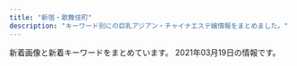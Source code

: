 ```yaml
---
title: "新宿・歌舞伎町"
description: "キーワード別にの巨乳アジアン・チャイナエステ嬢情報をまとめました。"
---
```


新着画像と新着キーワードをまとめています。
2021年03月19日の情報です。

<DmmAffiliateIns />
<KeywordTable
  shops={
    [
    {
        "img_links": [
            "http://sakura-relax.net/images/top-img01.png",
            "http://sakura-relax.net/images/cg03.jpg",
            "http://sakura-relax.net/images/cg06.jpg",
            "http://sakura-relax.net/link/menlog.jpg",
            "http://sakura-relax.net/images/tel.png",
            "http://sakura-relax.net/images/kan.jpg",
            "http://sakura-relax.net/images/cg07.jpg",
            "http://sakura-relax.net/images/qrc.png",
            "http://sakura-relax.net/images/top-img02.png",
            "http://sakura-relax.net/images/cg04.jpg"
        ],
        "url": "http://sakura-relax.net/",
        "keywords": {
            "86": 4,
            "85": 4,
            "C": 8,
            "E": 8,
            "87": 8
        },
        "station": "\u65b0\u5bbf\u4e09\u4e01\u76ee\u99c5E1\u51fa\u53e3",
        "name": "\u697d\u697d-\u30e9\u30af\u30e9\u30af-"
    },
    {
        "img_links": [
            "http://in-esthe.com/relair/img/english-t4.png",
            "http://in-esthe.com/relair/img/t-1.png",
            "http://in-esthe.com/relair/img/t-2.png",
            "http://in-esthe.com/relair/img/english-t3.png",
            "http://in-esthe.com/relair/img/newstback.png",
            "http://in-esthe.com/relair/img/english-t1.png",
            "http://in-esthe.com/relair/img/p-3.jpg",
            "http://in-esthe.com/relair/img/english-t6.png",
            "http://in-esthe.com/relair/img/p-1.jpg",
            "http://in-esthe.com/relair/img/head.png",
            "http://in-esthe.com/relair/img/p-9.jpg",
            "http://in-esthe.com/relair/img/s-1.jpg",
            "http://in-esthe.com/relair/img/tel.png",
            "http://in-esthe.com/relair/img/p-1-1.jpg",
            "http://in-esthe.com/relair/img/p-8.jpg",
            "http://in-esthe.com/relair/img/fla.png",
            "http://in-esthe.com/relair/img/fla1.png",
            "http://in-esthe.com/relair/img/english-t2.png",
            "http://in-esthe.com/relair/img/p-2.jpg",
            "http://in-esthe.com/relair/img/botton.png",
            "http://in-esthe.com/relair/img/p-3-1.jpg",
            "http://in-esthe.com/relair/img/re.png",
            "http://in-esthe.com/relair/img/p-0.jpg",
            "http://in-esthe.com/relair/img/t-3.png",
            "http://in-esthe.com/relair/img/card-english.png",
            "http://in-esthe.com/relair/img/fla2.png",
            "http://in-esthe.com/relair/img/p-7.jpg",
            "http://in-esthe.com/relair/img/kanban4.jpg",
            "http://in-esthe.com/relair/img/english-t5.png",
            "http://in-esthe.com/relair/img/twitter.png"
        ],
        "url": "http://in-esthe.com/relair/",
        "station": "\u65b0\u5bbf\u897f\u53e3\u99c5D5\u51fa\u53e3",
        "keywords": {
            "C": 8
        },
        "name": "RELAIR \uff5e\u30ea\u30ec\u30a2\uff5e"
    },
    {
        "url": "http://crystal-est.net/",
        "img_links": [
            "http://crystal-est.net/uploads/crystal/2017/03/subvisual_reserve.png",
            "http://crystal-est.net/uploads/crystal/2018/08/wechatimg49.jpeg",
            "http://crystal-est.net/uploads/crystal/2017/03/btn_top_01.png",
            "http://crystal-est.net/uploads/crystal/2017/03/r1.jpg",
            "http://crystal-est.net/uploads/crystal/2018/07/wechatimg30.jpeg",
            "http://crystal-est.net/uploads/crystal/images/icon_flower.png",
            "http://crystal-est.net/uploads/crystal/2018/08/wechatimg51.jpeg",
            "http://crystal-est.net/uploads/crystal/2020/12/img_6830.jpg",
            "http://crystal-est.net/uploads/crystal/2017/04/web.png",
            "http://crystal-est.net/uploads/crystal/2018/07/wechatimg94.jpeg",
            "http://crystal-est.net/uploads/crystal/2017/03/treatment2.png",
            "http://ruby-es.com/uploads/rubyes/2017/02/img_info_05.png",
            "http://crystal-est.net/uploads/crystal/2017/07/yuyu2.jpeg",
            "http://crystal-est.net/uploads/crystal/2017/03/btn_top_03.png",
            "http://crystal-est.net/uploads/crystal/2017/03/bnr_side_032.png",
            "http://crystal-est.net/uploads/crystal/2018/05/mayu1.jpeg",
            "http://ruby-es.com/uploads/rubyes/2017/02/img_info_06.png",
            "http://crystal-est.net/uploads/crystal/2017/02/wifi.jpg",
            "http://crystal-est.net/uploads/crystal/2017/03/bnr_side_052.png",
            "http://crystal-est.net/uploads/crystal/2018/05/webwxgetmsgimg.jpeg",
            "http://crystal-est.net/uploads/crystal/2017/03/ruby6.png",
            "http://crystal-est.net/uploads/crystal/images/p01.png",
            "http://crystal-est.net/uploads/crystal/2017/03/subvisual_info.png",
            "http://crystal-est.net/uploads/crystal/images/no-photo.jpg",
            "http://crystal-est.net/uploads/crystal/2017/03/subvisual_magazine1.png",
            "http://ruby-es.com/uploads/rubyes/2017/02/img_info_04.png",
            "http://crystal-est.net/uploads/crystal/2017/04/leftmovie.png",
            "http://ruby-es.com/uploads/rubyes/2017/02/img_info_01.png",
            "http://crystal-est.net/uploads/crystal/images/xing.png",
            "http://crystal-est.net/uploads/crystal/2017/03/icon_flower.png",
            "http://ruby-es.com/uploads/rubyes/2017/02/img_info_02.png",
            "http://crystal-est.net/uploads/crystal/2018/07/wechatimg31.jpeg",
            "http://crystal-est.net/uploads/crystal/2017/03/subvisual_contact.png",
            "http://crystal-est.net/uploads/crystal/2017/03/subvisual_link.png",
            "http://crystal-est.net/uploads/crystal/2017/03/r4.jpg",
            "http://crystal-est.net/uploads/crystal/2017/04/bnr_side_01.png",
            "http://ruby-es.com/uploads/rubyes/2017/02/img_info_03.png",
            "http://crystal-est.net/uploads/crystal/2017/03/btn_top_02.png",
            "http://crystal-est.net/uploads/crystal/2017/03/bnr_side_042.png",
            "http://crystal-est.net/uploads/crystal/2017/04/line2.png",
            "http://crystal-est.net/uploads/crystal/2017/03/r2.jpg",
            "http://crystal-est.net/uploads/crystal/2020/12/img_6902.jpg",
            "http://crystal-est.net/uploads/crystal/2017/03/subvisual_enquete1.png",
            "http://crystal-est.net/uploads/crystal/images/subvisual_staff.png",
            "http://crystal-est.net/uploads/crystal/2020/11/tel.jpg",
            "http://crystal-est.net/uploads/crystal/2017/03/r3.jpg",
            "http://crystal-est.net/uploads/crystal/2017/03/subvisual_qa.png",
            "http://crystal-est.net/uploads/crystal/2017/02/ameba.jpg",
            "http://crystal-est.net/uploads/crystal/2017/03/bnr_side_credit1.png",
            "http://crystal-est.net/uploads/crystal/2018/07/wechatimg26.jpeg",
            "http://crystal-est.net/uploads/crystal/2018/07/wechatimg125.jpeg"
        ],
        "name": "\u30af\u30ea\u30b9\u30bf\u30eb",
        "keywords": {
            "C": 1
        },
        "station": "JR\u65b0\u5bbf\u99c5\u6771\u53e3"
    },
    {
        "station": "JR\u65b0\u5bbf\u99c5\u897f\u53e3",
        "name": "\u6c17\u697d",
        "img_links": [
            "http://yurali.oks.bz/photos/sites/48/2020/09/2020090809341067.jpg",
            "http://yurali.oks.bz/images/right.jpg",
            "http://yurali.oks.bz/images/room3.jpg",
            "http://yurali.oks.bz/photos/sites/48/2020/09/2020090809340917.jpg",
            "http://yurali.oks.bz/images/top.jpg",
            "http://yurali.oks.bz/images/s4.jpg",
            "http://yurali.oks.bz/images/content.jpg",
            "http://yurali.oks.bz/images/s2.jpg",
            "http://yurali.oks.bz/photos/sites/48/2020/06/2020063002493351.jpg",
            "http://yurali.oks.bz/images/room4.jpg",
            "http://yurali.oks.bz/images/mobile.jpg",
            "http://yurali.oks.bz/photos/sites/48/2020/09/2020090809341126.jpg",
            "http://yurali.oks.bz/photos/sites/48/2020/09/2020090809341490.jpg",
            "http://yurali.oks.bz/images/line.jpg",
            "http://yurali.oks.bz/images/s1.jpg",
            "http://yurali.oks.bz/images/s3.jpg",
            "http://yurali.oks.bz/photos/sites/48/2020/09/202009080934129.jpg",
            "http://yurali.oks.bz/images/room1.jpg",
            "http://yurali.oks.bz/images/room2.jpg",
            "http://yurali.oks.bz/images/s_new.png"
        ],
        "keywords": {
            "86": 12,
            "E": 12,
            "85": 12,
            "D": 24,
            "87": 12
        },
        "url": "http://yurali.oks.bz/"
    },
    {
        "name": "KOYUKI",
        "keywords": {
            "C": 8
        },
        "url": "http://hi-msg.com/koyuki/",
        "img_links": [
            "http://hi-msg.com/koyuki/img/re.png",
            "http://hi-msg.com/koyuki/img/p-8.jpg",
            "http://hi-msg.com/koyuki/img/p-7.jpg",
            "http://hi-msg.com/koyuki/img/english-t5.png",
            "http://hi-msg.com/koyuki/img/p-4-1.jpg",
            "http://hi-msg.com/koyuki/img/newstback.png",
            "http://hi-msg.com/koyuki/img/card-english.png",
            "http://hi-msg.com/koyuki/img/p-11.jpg",
            "http://hi-msg.com/koyuki/img/tel.png",
            "http://hi-msg.com/koyuki/img/card.png",
            "http://hi-msg.com/koyuki/img/english-t3.png",
            "http://hi-msg.com/koyuki/img/p-9.jpg",
            "http://hi-msg.com/koyuki/img/english-t6.png",
            "http://hi-msg.com/koyuki/img/head.png",
            "http://hi-msg.com/koyuki/img/english-t4.png",
            "http://hi-msg.com/koyuki/img/p-3.jpg",
            "http://hi-msg.com/koyuki/img/botton.png",
            "http://hi-msg.com/koyuki/img/p-3-1.jpg",
            "http://hi-msg.com/koyuki/img/english-t1.png",
            "http://hi-msg.com/koyuki/img/p-6-1.jpg",
            "http://hi-msg.com/koyuki/img/p-0.jpg",
            "http://hi-msg.com/koyuki/img/english-t2.png",
            "http://hi-msg.com/koyuki/img/t-3.png",
            "http://hi-msg.com/koyuki/img/p-2.jpg",
            "http://hi-msg.com/koyuki/img/p-7-1.jpg",
            "http://hi-msg.com/koyuki/img/kanban4.jpg",
            "http://hi-msg.com/koyuki/img/p-1.jpg",
            "http://hi-msg.com/koyuki/img/p-2-1.jpg",
            "http://hi-msg.com/koyuki/img/kanban4s.jpg",
            "http://hi-msg.com/koyuki/img/t-1.png",
            "http://hi-msg.com/koyuki/img/p-8-1.jpg",
            "http://hi-msg.com/koyuki/img/t-2.png",
            "http://hi-msg.com/koyuki/img/p-10.jpg",
            "http://hi-msg.com/koyuki/img/p-4.jpg",
            "http://hi-msg.com/koyuki/img/p-5.jpg",
            "http://hi-msg.com/koyuki/img/tit.png",
            "http://hi-msg.com/koyuki/img/p-6.jpg"
        ],
        "station": "JR\u65b0\u5bbf\u99c5\u6771\u53e3"
    },
    {
        "station": "JR\u65b0\u5bbf\u99c5\u6771\u5357\u53e3",
        "name": "\u30b8\u30e5\u30ea\u30a2\u30f3",
        "keywords": {
            "86": 28,
            "88": 7,
            "85": 7,
            "D": 28
        },
        "img_links": [
            "https://mens-esthe.xyz/images/qrcode.png",
            "https://mens-esthe.xyz/room/room-l2.jpg",
            "https://mens-esthe.xyz/staff/miki-s1.jpg",
            "https://mens-esthe.xyz/room/room-l1.jpg",
            "https://mens-esthe.xyz/staff/miki-l1.jpg",
            "https://mens-esthe.xyz/images/main-sp.jpg",
            "https://mens-esthe.xyz/staff/natsumi-s1.jpg",
            "https://mens-esthe.xyz/icon/facebook.png",
            "https://mens-esthe.xyz/staff/moe-s1.jpg",
            "https://mens-esthe.xyz/room/room-l5.jpg",
            "https://mens-esthe.xyz/staff/kana-s1.jpg",
            "https://mens-esthe.xyz/images/esthe2.jpg",
            "https://mens-esthe.xyz/footer/footer-staff.png",
            "https://mens-esthe.xyz/room/room-l6.jpg",
            "https://mens-esthe.xyz/icon/line.png",
            "https://mens-esthe.xyz/staff/moe-l1.jpg",
            "https://mens-esthe.xyz/staff/miki-top.jpg",
            "https://mens-esthe.xyz/icon/twitter.png",
            "https://mens-esthe.xyz/images/main1.jpg",
            "https://mens-esthe.xyz/room/room-l8.jpg",
            "https://mens-esthe.xyz/images/esthe1.jpg",
            "https://mens-esthe.xyz/staff/moe-top.jpg",
            "https://mens-esthe.xyz/staff/nami-s1.jpg",
            "https://mens-esthe.xyz/room/room-l4.jpg",
            "https://mens-esthe.xyz/staff/kana-top.jpg",
            "https://mens-esthe.xyz/footer/footer-tel.png",
            "https://mens-esthe.xyz/room/room-l7.jpg",
            "https://mens-esthe.xyz/staff/rina-s1.jpg",
            "https://mens-esthe.xyz/staff/natsumi-top.jpg",
            "https://mens-esthe.xyz/staff/rina-top.jpg",
            "https://mens-esthe.xyz/staff/nami-top.jpg",
            "https://mens-esthe.xyz/icon/yelp.png",
            "https://mens-esthe.xyz/images/esthe3.jpg",
            "https://mens-esthe.xyz/staff/nami-l1.jpg",
            "https://mens-esthe.xyz/images/esthe4.jpg",
            "https://mens-esthe.xyz/staff/kana-l1.jpg",
            "https://mens-esthe.xyz/images/header3.png",
            "https://mens-esthe.xyz/footer/footer-line.png",
            "https://mens-esthe.xyz/staff/natsumi-l1.jpg",
            "https://mens-esthe.xyz/room/room-l3.jpg",
            "https://mens-esthe.xyz/staff/rina-l1.jpg",
            "https://mens-esthe.xyz/images/clear.png"
        ],
        "url": "https://mens-esthe.xyz/"
    },
    {
        "name": "\u65b0\u5bbf\u6975\u4e0a\u30e1\u30f3\u30ba\u30a8\u30b9\u30c6",
        "station": "JR\u65b0\u5bbf\u99c5",
        "keywords": {},
        "url": "https://gokujo.iest.info/",
        "img_links": []
    },
    {
        "name": "\u7fbd\u8863\uff5e\u306f\u3054\u308d\u3082\uff5e",
        "img_links": [
            "https://static.wixstatic.com/media/1f1430_8e7ae52f03b14e31be6ff7b1038f2896~mv2.jpg",
            "https://static.wixstatic.com/media/1f1430_c12fa837f18643e8a167f283f823ecd9~mv2.jpg",
            "https://static.wixstatic.com/media/1f1430_04f93cdec45f4c4e8d0fa69dc26b3e38~mv2.jpg",
            "https://static.wixstatic.com/media/1f1430_e5113a1a86b8410db0438745823a2d2c~mv2.png",
            "https://static.wixstatic.com/media/1f1430_f4c9cbbcc36c44f1a8be8eb3138b0b46~mv2.jpg",
            "https://static.wixstatic.com/media/1f1430_4ef445c14af547ffb085a4c73252e22c~mv2.jpg",
            "https://static.wixstatic.com/media/1f1430_5b6db55133674387b978465361d1f5af~mv2.jpg",
            "https://static.wixstatic.com/media/1f1430_27c850c6656448c68b705e2a69f8d3e0~mv2.png",
            "https://static.wixstatic.com/media/1f1430_d0a7ae614e0b423886aa6d1beca9a87a~mv2.jpg",
            "https://static.wixstatic.com/media/1f1430_2511e8409a39492bab1eeffd58a5eb1f~mv2.jpg",
            "https://static.wixstatic.com/media/1f1430_d824a82ebc40424facf31978d80b293b~mv2.png",
            "https://static.wixstatic.com/media/1f1430_184f66b9eb914c26b47be78d54152284~mv2.jpg",
            "https://static.wixstatic.com/media/1f1430_b6622178bf9c45a68912520b4b2de175~mv2.png",
            "https://static.wixstatic.com/media/1f1430_c572ee153c0c46e096e6301fe82e2f11~mv2.jpg",
            "https://static.wixstatic.com/media/1f1430_4b2c5243bdbe40858057386a16dce231~mv2.png",
            "https://static.wixstatic.com/media/1f1430_d26df1a13af049c9a7afeac5e58c5323~mv2.jpg",
            "https://static.wixstatic.com/media/1f1430_0ea86bd4429f44fa96f0a1277a1c2d6e~mv2.jpg",
            "https://static.wixstatic.com/media/1f1430_890ca68d29e04e7a8c96e4198a653ed3~mv2.jpg",
            "https://static.wixstatic.com/media/1f1430_7ff5719c25b243d18c7fb6db890677f9~mv2.jpg",
            "https://static.wixstatic.com/media/1f1430_e11d2a49cf1a4130a10a3e09053a46fc~mv2.png",
            "https://static.wixstatic.com/media/1f1430_c48456140f404f1eb9a47dfd01d1d032~mv2.jpg",
            "https://static.wixstatic.com/media/1f1430_704c1cfac22b4288a4aaa588c496ab40~mv2.jpg",
            "https://static.wixstatic.com/media/1f1430_f16ba939f42f47d688a43ba736f9d100~mv2.jpg"
        ],
        "keywords": {},
        "url": "https://www.hagoromo.tokyo/",
        "station": "JR\u65b0\u5bbf\u99c5\u6771\u53e3\u30fb\u6b4c\u821e\u4f0e\u753a"
    },
    {
        "station": "\u65b0\u5bbf\u5fa1\u82d1\u524d\u99c53\u756a\u51fa\u53e3",
        "img_links": [
            "http://www.night.ne.jp/tokyo/gyoen/img/index.jpg",
            "http://www.night.ne.jp/tokyo/gyoen/img/index_view.jpg",
            "http://www.night.ne.jp/_format/W/img/whats_view.jpg",
            "http://www.night.ne.jp/nightnet/img/3.jpg",
            "http://www.night.ne.jp/nightnet/img/6.jpg",
            "http://www.night.ne.jp/tokyo/gyoen/img/view_3.jpg",
            "http://www.night.ne.jp/tokyo/gyoen/img/index_skill.jpg",
            "http://www.night.ne.jp/nightnet/img/16.jpg",
            "http://www.night.ne.jp/nightnet/img/17.jpg",
            "http://www.night.ne.jp/nightnet/img/2.jpg",
            "http://www.night.ne.jp/nightnet/img/13.jpg",
            "http://www.night.ne.jp/tokyo/gyoen/img/index_top.jpg",
            "http://www.night.ne.jp/nightnet/img/14.jpg",
            "http://www.night.ne.jp/tokyo/gyoen/img/skill_1.jpg",
            "http://www.night.ne.jp/nightnet/img/10.jpg",
            "http://www.night.ne.jp/tokyo/gyoen/img/view_2.jpg",
            "http://www.night.ne.jp/_format/W/img/whats_news.jpg",
            "http://www.night.ne.jp/nightnet/img/9.jpg",
            "http://www.night.ne.jp/tokyo/gyoen/img/view_1.jpg",
            "http://www.night.ne.jp/nightnet/img/4.jpg",
            "http://www.night.ne.jp/tokyo/gyoen/img/qr_code.jpg",
            "http://www.night.ne.jp/nightnet/img/15.jpg",
            "http://www.night.ne.jp/nightnet/img/7.jpg",
            "http://www.night.ne.jp/nightnet/img/12a.jpg",
            "http://www.night.ne.jp/nightnet/img/5.jpg",
            "http://www.night.ne.jp/tokyo/gyoen/img/skill_3.jpg",
            "http://www.night.ne.jp/nightnet/img/11.jpg",
            "http://www.night.ne.jp/nightnet/img/1.jpg",
            "http://www.night.ne.jp/nightnet/img/8.jpg",
            "http://www.night.ne.jp/_format/W/img/whats_skill.jpg",
            "http://www.night.ne.jp/tokyo/gyoen/img/skill_2.jpg",
            "http://www.night.ne.jp/tokyo/gyoen/img/view_4.jpg",
            "http://www.night.ne.jp/_format/W/img/index_enter_1.jpg"
        ],
        "url": "http://www.night.ne.jp/tokyo/gyoen/",
        "keywords": {},
        "name": "\u5fa1\u82d1 -\u304e\u3087\u3048\u3093-"
    },
    {
        "name": "Fairy Girl",
        "img_links": [
            "http://fairy-girl.work/img/kiki2.jpg",
            "http://fairy-girl.work/images/2.jpg",
            "http://fairy-girl.work/images/11.jpg",
            "http://fairy-girl.work/staff/eri.jpg",
            "http://fairy-girl.work/images/7.jpg",
            "http://fairy-girl.work/img/hitomi1.jpg",
            "http://fairy-girl.work/img/kana1.jpg",
            "http://fairy-girl.work/images/ac1.jpg",
            "http://fairy-girl.work/staff/misa.jpg",
            "http://fairy-girl.work/images/1.jpg",
            "http://fairy-girl.work/img/misa1.jpg",
            "http://fairy-girl.work/images/8.jpg",
            "http://fairy-girl.work/staff/mari.jpg",
            "http://fairy-girl.work/staff/yuki.jpg",
            "http://fairy-girl.work/images/3.jpg",
            "http://fairy-girl.work/img/rika1.jpg",
            "http://fairy-girl.work/images/staff_t.jpg",
            "http://fairy-girl.work/img/mari1.jpg",
            "http://fairy-girl.work/images/sys1.jpg",
            "http://fairy-girl.work/staff/rina.jpg",
            "http://fairy-girl.work/images/sys2.jpg",
            "http://fairy-girl.work/img/yuki1.jpg",
            "http://fairy-girl.work/images/bana0404_4.png",
            "http://fairy-girl.work/staff/kiki.jpg",
            "http://fairy-girl.work/images/tr.jpg",
            "http://fairy-girl.work/images/line.png",
            "http://fairy-girl.work/images/ac2.jpg",
            "http://fairy-girl.work/images/news.jpg",
            "http://fairy-girl.work/img/eri1.jpg",
            "http://fairy-girl.work/images/6.jpg",
            "http://fairy-girl.work/img/rina1.jpg",
            "http://fairy-girl.work/images/9.jpg",
            "http://fairy-girl.work/staff/rara.jpg",
            "http://fairy-girl.work/staff/hitomi.jpg",
            "http://fairy-girl.work/images/interior_t.jpg",
            "http://fairy-girl.work/images/int1.jpg",
            "http://fairy-girl.work/img/eri2.jpg",
            "http://fairy-girl.work/img/kiki1.jpg",
            "http://fairy-girl.work/img/rara1.jpg",
            "http://fairy-girl.work/images/mobile.jpg",
            "http://fairy-girl.work/images/12.jpg",
            "http://fairy-girl.work/staff/rika.jpg",
            "http://fairy-girl.work/images/int2.jpg",
            "http://fairy-girl.work/staff/yuyu.jpg",
            "http://fairy-girl.work/images/5.jpg",
            "http://fairy-girl.work/images/10.jpg",
            "http://fairy-girl.work/img/yuyu1.jpg",
            "http://fairy-girl.work/staff/kana.jpg"
        ],
        "station": "JR\u65b0\u5bbf\u99c5\u897f\u53e3",
        "url": "http://fairy-girl.work/",
        "keywords": {}
    },
    {
        "station": "JR\u65b0\u5bbf\u99c5\u6771\u53e3",
        "img_links": [
            "http://aroma-massage.red/images/sta5.jpg",
            "http://aroma-massage.red/images/cg3.jpg",
            "http://aroma-massage.red/images/sta3.jpg",
            "http://aroma-massage.red/images/sysl.jpg",
            "http://aroma-massage.red/images/sta6.jpg",
            "http://aroma-massage.red/images/card.jpg",
            "http://aroma-massage.red/images/tm.png",
            "http://aroma-massage.red/images/creditcard.jpg",
            "http://aroma-massage.red/images/int.jpg",
            "http://aroma-massage.red/images/cg6.jpg",
            "http://aroma-massage.red/images/option.jpg",
            "http://aroma-massage.red/images/cg2.jpg",
            "http://aroma-massage.red/images/acb.jpg",
            "http://aroma-massage.red/images/fbb.jpg",
            "http://aroma-massage.red/images/cg1.jpg",
            "http://aroma-massage.red/images/sta1.jpg",
            "http://aroma-massage.red/images/stal.jpg",
            "http://aroma-massage.red/images/nft.jpg",
            "http://aroma-massage.red/images/qr.jpg",
            "http://aroma-massage.red/images/cg4.jpg",
            "http://aroma-massage.red/images/toph.png",
            "http://aroma-massage.red/images/sta2.jpg",
            "http://aroma-massage.red/images/sta4.jpg",
            "http://aroma-massage.red/images/kan.jpg",
            "http://aroma-massage.red/images/fbt.jpg",
            "http://aroma-massage.red/images/cg5.jpg"
        ],
        "url": "http://aroma-massage.red/",
        "name": "\u30c6\u30bb\u30e9-Tethera-",
        "keywords": {
            "E": 10,
            "D": 20
        }
    },
    {
        "keywords": {
            "86": 314,
            "F": 56,
            "90": 43,
            "87": 43,
            "C": 387,
            "\u5de8\u4e73": 26,
            "\u4e73": 39,
            "D": 99,
            "E": 142,
            "85": 430,
            "84": 56
        },
        "url": "https://aurora.iest.info/",
        "station": "JR\u65b0\u5bbf\u99c5\u6771\u53e3\u30fb\u6b4c\u821e\u4f0e\u753a",
        "img_links": [
            "https://aurora.iest.info/photos/sites/13/2021/03/2021031619370749.jpeg",
            "https://aurora.iest.info/photos/sites/13/2021/03/2021031817051088.jpeg",
            "https://aurora.iest.info/photos/sites/13/2021/02/2021022307194651.jpeg",
            "https://aurora.iest.info/images/info_sp.png",
            "https://aurora.iest.info/photos/sites/13/2020/11/2020110420084826.jpeg",
            "https://aurora.iest.info/photos/sites/13/2021/02/2021022418070455.jpeg",
            "https://aurora.iest.info/photos/sites/13/2021/03/202103111245580.jpeg",
            "https://aurora.iest.info/photos/sites/13/2021/03/2021031803074695-600x600.jpeg",
            "https://aurora.iest.info/images/room3.jpg",
            "https://aurora.iest.info/photos/sites/13/2020/12/2020122614062046.jpeg",
            "https://aurora.iest.info/photos/sites/13/2021/03/2021030912533842.jpeg",
            "https://aurora.iest.info/photos/sites/13/2021/01/2021011516351593.jpeg",
            "https://aurora.iest.info/photos/sites/13/2021/01/2021011713121341.jpeg",
            "https://aurora.iest.info/photos/sites/13/2020/12/2020122614542669.jpeg",
            "https://aurora.iest.info/images/room1.jpg",
            "https://aurora.iest.info/images/side_mobile.jpg",
            "https://aurora.iest.info/photos/sites/13/2021/01/202101031920028.jpeg",
            "https://aurora.iest.info/photos/sites/13/2021/02/2021022019361522.jpeg",
            "https://aurora.iest.info/photos/sites/13/2021/01/2021011317502475.jpeg",
            "https://aurora.iest.info/photos/sites/13/2021/03/2021031815124412-600x800.jpeg",
            "https://aurora.iest.info/photos/sites/13/2020/12/2020122614271778.jpeg",
            "https://aurora.iest.info/photos/sites/13/2021/02/2021020517033067.jpeg",
            "https://aurora.iest.info/photos/sites/13/2020/10/2020101018384481.jpeg",
            "https://aurora.iest.info/photos/sites/13/2021/03/2021031803190852.jpeg",
            "https://aurora.iest.info/images/head_tel.png",
            "https://aurora.iest.info/images/room2.jpg",
            "https://aurora.iest.info/photos/sites/13/2020/11/2020111207401521.jpeg",
            "https://aurora.iest.info/images/room4.jpg",
            "https://aurora.iest.info/photos/sites/13/2020/09/2020090701592721.jpeg",
            "https://aurora.iest.info/photos/sites/13/2020/10/2020100900362277.jpeg",
            "https://aurora.iest.info/photos/sites/13/2020/09/2020090701592721-506x900.jpeg",
            "https://aurora.iest.info/photos/sites/13/2021/02/2021022418070455-600x800.jpeg",
            "https://aurora.iest.info/photos/sites/13/2021/03/2021031518412882.jpeg"
        ],
        "name": "\u30aa\u30fc\u30ed\u30e9"
    },
    {
        "name": "\u5915\u9727 \u3086\u3046\u304e\u308a",
        "station": "JR\u65b0\u5bbf\u99c5\u6771\u53e3",
        "img_links": [
            "https://shinjuku-mensesthe.com/icon/twitter.png",
            "https://shinjuku-mensesthe.com/images/clear.png",
            "https://shinjuku-mensesthe.com/images/top2.jpg",
            "https://shinjuku-mensesthe.com/images/flower.png",
            "https://shinjuku-mensesthe.com/button/home.png",
            "https://shinjuku-mensesthe.com/icon/line.png",
            "https://shinjuku-mensesthe.com/room/room-l1.jpg",
            "https://shinjuku-mensesthe.com/images/main-small.jpg",
            "https://shinjuku-mensesthe.com/link/mens-esthe.png",
            "https://shinjuku-mensesthe.com/button/staff.png",
            "https://shinjuku-mensesthe.com/room/room-l2.jpg",
            "https://shinjuku-mensesthe.com/room/room-l4.jpg",
            "https://shinjuku-mensesthe.com/massage/2020/07/31/covit19.jpg",
            "https://shinjuku-mensesthe.com/staff/yume-l1.jpg",
            "https://shinjuku-mensesthe.com/images/camp.png",
            "https://shinjuku-mensesthe.com/2020/01/23/sakura-s1.jpg",
            "https://shinjuku-mensesthe.com/icon/yelp.png",
            "https://shinjuku-mensesthe.com/button/blog.png",
            "https://shinjuku-mensesthe.com/menu/blog.png",
            "https://scdn.line-apps.com/n/line_add_friends/btn/ja.png",
            "https://shinjuku-mensesthe.com/staff/arisa-l1.jpg",
            "https://shinjuku-mensesthe.com/room/room-l3.jpg",
            "https://shinjuku-mensesthe.com/menu/home.png",
            "https://shinjuku-mensesthe.com/massage/2020/07/31/ai-s2.jpg",
            "https://shinjuku-mensesthe.com/massage/2020/09/14/hana-s1.jpg",
            "https://shinjuku-mensesthe.com/images/header3.png",
            "https://shinjuku-mensesthe.com/massage/2020/10/21/risa-s1.jpg",
            "https://shinjuku-mensesthe.com/icon/facebook.png",
            "https://shinjuku-mensesthe.com/staff/kana-l1.jpg",
            "https://shinjuku-mensesthe.com/staff/yumi-s1.jpg",
            "https://shinjuku-mensesthe.com/massage/2020/10/05/yuki-s1.jpg",
            "https://shinjuku-mensesthe.com/images/footer-l.png",
            "https://shinjuku-mensesthe.com/images/top3.jpg",
            "https://shinjuku-mensesthe.com/staff/arisa-s1.jpg",
            "https://shinjuku-mensesthe.com/2020/01/23/miki-s1.jpg",
            "https://shinjuku-mensesthe.com/staff/yume-s1.jpg",
            "https://shinjuku-mensesthe.com/images/footer-r.png",
            "https://shinjuku-mensesthe.com/images/main-sp.jpg",
            "https://shinjuku-mensesthe.com/staff/seira-s1.jpg",
            "https://shinjuku-mensesthe.com/images/top1.jpg",
            "https://shinjuku-mensesthe.com/staff/shiori-s1.jpg",
            "https://shinjuku-mensesthe.com/2019/12/15/sayuri-s2.jpg",
            "https://shinjuku-mensesthe.com/menu/info.png",
            "https://shinjuku-mensesthe.com/images/main-top.jpg",
            "https://shinjuku-mensesthe.com/staff/yumi-l1.jpg",
            "https://shinjuku-mensesthe.com/staff/seira-l1.jpg",
            "https://shinjuku-mensesthe.com/staff/kana-s1.jpg",
            "https://shinjuku-mensesthe.com/images/qrcode.png",
            "https://shinjuku-mensesthe.com/massage/2021/02/02/%E5%90%8D%E7%A7%B0%E6%9C%AA%E8%A8%AD%E5%AE%9A-2.jpg",
            "https://shinjuku-mensesthe.com/massage/2020/08/16/riri-s1.jpg",
            "https://shinjuku-mensesthe.com/menu/staff.png"
        ],
        "url": "https://shinjuku-mensesthe.com/",
        "keywords": {
            "F": 1
        }
    },
    {
        "name": "sweet-\u30b9\u30a6\u30a3\u30fc\u30c8-",
        "station": "JR\u65b0\u5bbf\u99c5\u897f\u53e3",
        "url": "http://sweety-est.tokyo/",
        "img_links": [
            "http://sweety-est.tokyo/images/a3.jpg",
            "http://sweety-est.tokyo/images/tit-sub6.jpg",
            "http://sweety-est.tokyo/images/a4.jpg",
            "http://sweety-est.tokyo/images/slider-img003.jpg",
            "http://sweety-est.tokyo/images/tit-sub2.jpg",
            "http://sweety-est.tokyo/images/r5.jpg",
            "http://sweety-est.tokyo/images/tit-sub3.jpg",
            "http://sweety-est.tokyo/images/cg02.jpg",
            "http://sweety-est.tokyo/images/slider-img001.jpg",
            "http://sweety-est.tokyo/images/r3.jpg",
            "http://sweety-est.tokyo/images/cg05.jpg",
            "http://sweety-est.tokyo/images/m1.jpg",
            "http://sweety-est.tokyo/images/m4.jpg",
            "http://sweety-est.tokyo/images/cg01.jpg",
            "http://sweety-est.tokyo/images/r4.jpg",
            "http://sweety-est.tokyo/images/r6.jpg",
            "http://sweety-est.tokyo/images/kan1.jpg",
            "http://sweety-est.tokyo/images/r1.jpg",
            "http://sweety-est.tokyo/images/a8.jpg",
            "http://sweety-est.tokyo/images/slider-img002.jpg",
            "http://sweety-est.tokyo/images/cg07.jpg",
            "http://sweety-est.tokyo/images/a6.jpg",
            "http://sweety-est.tokyo/images/a2.jpg",
            "http://sweety-est.tokyo/images/kan.jpg",
            "http://sweety-est.tokyo/images/cg08.jpg",
            "http://sweety-est.tokyo/images/tit-sub4.jpg",
            "http://sweety-est.tokyo/link/menlog.jpg",
            "http://sweety-est.tokyo/images/r2.jpg",
            "http://sweety-est.tokyo/images/tit-sub1.jpg",
            "http://sweety-est.tokyo/images/tit-sub5.jpg",
            "http://sweety-est.tokyo/images/m3.jpg",
            "http://sweety-est.tokyo/images/qr.jpg",
            "http://sweety-est.tokyo/images/b-online.png",
            "http://sweety-est.tokyo/images/cg03.jpg",
            "http://sweety-est.tokyo/images/a1.jpg",
            "http://sweety-est.tokyo/images/cg04.jpg",
            "http://sweety-est.tokyo/images/a7.jpg",
            "http://sweety-est.tokyo/images/cg011.jpg",
            "http://sweety-est.tokyo/images/cg06.jpg",
            "http://sweety-est.tokyo/images/b-tel.png",
            "http://sweety-est.tokyo/images/sys.jpg",
            "http://sweety-est.tokyo/images/m2.jpg",
            "http://sweety-est.tokyo/images/a5.jpg"
        ],
        "keywords": {
            "86": 14,
            "87": 2,
            "D": 4,
            "E": 8
        }
    },
    {
        "station": "\u897f\u6b66\u65b0\u5bbf\u99c5\u5317\u53e3",
        "url": "http://fairy.este88.com/",
        "name": "fairy\u30d5\u30a7\u30a2\u30ea\u30fc",
        "keywords": {},
        "img_links": [
            "http://fairy.este88.com/images/koyuki1.jpg",
            "http://fairy.este88.com/images/mika1.jpg",
            "http://fairy.este88.com/images/ph1.jpg",
            "http://fairy.este88.com/img/mika1.jpg",
            "http://fairy.este88.com/img/kixyoko1.jpg",
            "http://fairy.este88.com/gals/nnana1.jpg",
            "http://fairy.este88.com/images/r01.jpg",
            "http://fairy.este88.com/gals/sayuri1.jpg",
            "http://fairy.este88.com/gals/risa1.jpg",
            "http://fairy.este88.com/img/kaori1.jpg",
            "http://fairy.este88.com/images/kaori1.jpg",
            "http://fairy.este88.com/img/momo1.jpg",
            "http://fairy.este88.com/gals/koko1.jpg",
            "http://fairy.este88.com/img/koyuki1.jpg",
            "http://fairy.este88.com/images/momo1.jpg",
            "http://fairy.este88.com/images/r04.jpg",
            "http://fairy.este88.com/images/kixyoko1.jpg",
            "http://fairy.este88.com/images/r02.jpg"
        ]
    },
    {
        "keywords": {
            "89": 1,
            "87": 2,
            "88": 4,
            "90": 2,
            "C": 1,
            "86": 2,
            "D": 8,
            "F": 1,
            "E": 1
        },
        "station": "\u897f\u6b66\u65b0\u5bbf\u99c5\u5317\u53e3",
        "url": "http://clear-es.net/",
        "name": "CLEAR-\u30af\u30ea\u30a2-",
        "img_links": [
            "http://clear-es.net/uploads/7553669390f1cc93427a4f6ad33b4668.jpg",
            "http://clear-es.net/yamituki-n/uploads/images/rena02.jpg",
            "http://clear-es.net/yamituki-n/uploads/images/juri01s.jpg",
            "http://clear-es.net/images/index_07.jpg",
            "http://clear-es.net/uploads/deba56537604611ac3b8da004b92d809.jpg",
            "http://clear-es.net/images/index_18.jpg",
            "http://clear-es.net/images/index_24.jpg",
            "http://clear-es.net/images/index_25.jpg",
            "http://clear-es.net/uploads/e1133a4ba0f8c81f9d272f5793bda380.jpg",
            "http://clear-es.net/images/index_09.jpg",
            "http://clear-es.net/images/index_13.jpg",
            "http://clear-es.net/yamituki-n/uploads/images/mmexport1576417470781.jpg",
            "http://clear-es.net/images/service_11.jpg",
            "http://clear-es.net/images/index_27.jpg",
            "http://clear-es.net/uploads/cec0ed392fe00d8e3ff867c0625809e6.jpg",
            "http://clear-es.net/images/index_15.jpg",
            "http://clear-es.net/images/index_20.jpg",
            "http://clear-es.net/images/index_26.jpg",
            "http://clear-es.net/images/girls_13.jpg",
            "http://clear-es.net/uploads/09bdd5637edec4bfa3d47a7e9874640b.jpg",
            "http://clear-es.net/images/index_06.jpg",
            "http://clear-es.net/images/koko_1.jpg",
            "http://clear-es.net/images/gallery_11.jpg",
            "http://clear-es.net/images/index_08.jpg",
            "http://clear-es.net/uploads/a62d7f24a5b9a4fd5aeef678eb24ef4b.jpg",
            "http://clear-es.net/images/index_04.jpg",
            "http://clear-es.net/images/index_23.jpg",
            "http://clear-es.net/images/index_03.jpg",
            "http://clear-es.net/images/index_28_01.jpg",
            "http://clear-es.net/uploads/10299154955d10c3b815a5638a35a934.jpg",
            "http://clear-es.net/yamituki-n/uploads/images/yui01.jpg",
            "http://clear-es.net/images/index_19.jpg",
            "http://clear-es.net/uploads/f426bd85a8f6a9eac87e55b2d44c4bd5.jpg",
            "http://clear-es.net/images/index_10.jpg",
            "http://clear-es.net/images/index_02.jpg",
            "http://clear-es.net/images/girls_03.jpg",
            "http://clear-es.net/images/girls_11.jpg",
            "http://clear-es.net/images/index_14.jpg",
            "http://clear-es.net/images/index_05.jpg",
            "http://clear-es.net/images/index_28.jpg",
            "http://clear-es.net/uploads/22c8968348a9acc2dfc9ab0aecb09c27.jpg",
            "http://clear-es.net/yamituki-n/uploads/images/rena01.jpg",
            "http://clear-es.net/uploads/c1f6d0346f5cb109ac62c21a58c7deff.jpg",
            "http://clear-es.net/images/index_21.jpg",
            "http://clear-es.net/images/index_12.jpg",
            "http://clear-es.net/images/index_01.jpg",
            "http://clear-es.net/images/index_11.jpg",
            "http://clear-es.net/uploads/97eb17743f96fd7f0551aab0bedd5e6f.jpg",
            "http://clear-es.net/yamituki-n/uploads/images/mika03s.jpg",
            "http://clear-es.net/images/index_17.jpg",
            "http://clear-es.net/uploads/2aa97908694153fb149943f0b8445352.jpg",
            "http://clear-es.net/my_work/images/pic1.png"
        ]
    },
    {
        "img_links": [],
        "name": "\u30d4\u30e5\u30a2\u30ea\u30be\u30fc\u30c8II",
        "url": "http://pure-resort.tyo.cm/",
        "keywords": {},
        "station": "JR\u65b0\u5bbf\u99c5\u6771\u53e3"
    },
    {
        "station": "\u897f\u6b66\u65b0\u5bbf\u99c5\u5317\u53e3",
        "keywords": {},
        "img_links": [
            "http://www.yu-yu.work/images/2.jpg",
            "http://www.yu-yu.work/images/b2.jpg",
            "http://www.yu-yu.work/staff/naomi.jpg",
            "http://www.yu-yu.work/images/head.jpg",
            "http://www.yu-yu.work/images/1.jpg",
            "http://www.yu-yu.work/images/sys2.jpg",
            "http://www.yu-yu.work/img/yuina1.jpg",
            "http://www.yu-yu.work/images/line.png",
            "http://www.yu-yu.work/images/sys1.jpg",
            "http://www.yu-yu.work/images/info.jpg",
            "http://www.yu-yu.work/images/sys3.jpg",
            "http://www.yu-yu.work/images/ac2.jpg",
            "http://www.yu-yu.work/images/ac1.jpg",
            "http://www.yu-yu.work/images/4.jpg",
            "http://www.yu-yu.work/img/misaki1.jpg",
            "http://www.yu-yu.work/img/naomi1.jpg",
            "http://www.yu-yu.work/images/news.jpg",
            "http://www.yu-yu.work/images/sys4.jpg",
            "http://www.yu-yu.work/img/haruka1.jpg",
            "http://www.yu-yu.work/staff/yuina.jpg",
            "http://www.yu-yu.work/images/3.jpg",
            "http://www.yu-yu.work/images/int2.png",
            "http://www.yu-yu.work/images/mobile.jpg",
            "http://www.yu-yu.work/staff/misaki.jpg",
            "http://www.yu-yu.work/images/interior_t.jpg",
            "http://www.yu-yu.work/images/b1.jpg",
            "http://www.yu-yu.work/staff/rin.jpg",
            "http://www.yu-yu.work/images/staff_t.jpg",
            "http://www.yu-yu.work/staff/haruka.jpg",
            "http://www.yu-yu.work/img/rin1.jpg",
            "http://www.yu-yu.work/images/5.jpg",
            "http://www.yu-yu.work/images/int1.png"
        ],
        "url": "http://www.yu-yu.work/",
        "name": "\u7652 \u3086\u3046"
    },
    {
        "keywords": {
            "C": 17
        },
        "station": "JR\u65b0\u5bbf\u99c5\u5357\u53e3",
        "name": "\u7652\u3057\u306e\u5bbf",
        "img_links": [
            "http://aes-aroma.com/staff/haru/01.jpg",
            "http://aes-aroma.com/staff/mimi/01.jpg",
            "http://aes-aroma.com/i/files/homeimg.jpg",
            "http://aes-aroma.com/img/ttl_mobile.png",
            "http://aes-aroma.com/img/ttl_rec.png",
            "http://aes-aroma.com/pic/head.png",
            "http://aes-aroma.com/staff/ai/01.jpg",
            "http://aes-aroma.com/staff/koko/01.jpg",
            "http://aes-aroma.com/staff/nana/01.jpg",
            "http://aes-aroma.com/img/ttl_pickup.png",
            "http://aes-aroma.com/staff/yoko/02.jpg",
            "http://aes-aroma.com/img/ttl_staff.png",
            "http://aes-aroma.com/staff/yoko/01.jpg",
            "http://aes-aroma.com/staff/kaori/01.jpg",
            "http://aes-aroma.com/img/ttl_tnew.png",
            "http://aes-aroma.com/staff/miki/01.jpg"
        ],
        "url": "http://aes-aroma.com/"
    }
]
}
/>
<DmmAffiliateScript />
